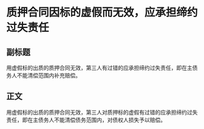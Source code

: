 # 质押合同因标的虚假而无效，应承担缔约过失责任
## 副标题
用虚假标的出质的质押合同无效，第三人有过错的应承担缔约过失责任，即在主债务人不能清偿范围内补充赔偿。
## 正文
用虚假标的出质的质押合同无效，第三人对质押标的虚假有过错的应承担缔约过失责任，即在主债务人不能清偿债务范围内，对债权人损失予以赔偿。